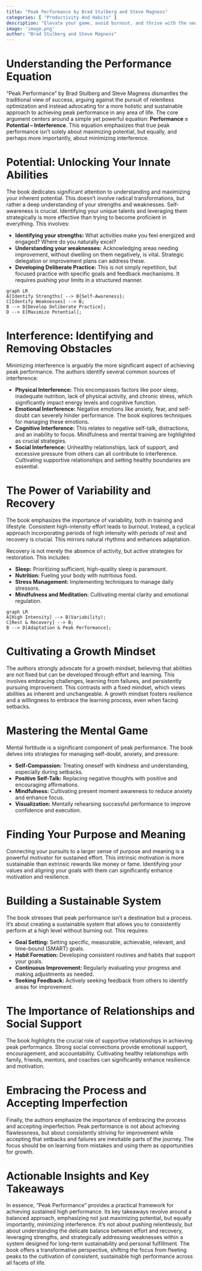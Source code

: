```yaml
---
title: "Peak Performance by Brad Stulberg and Steve Magness"
categories: [ "Productivity And Habits" ]
description: "Elevate your game, avoid burnout, and thrive with the new science of success"
image: 'image.png'
author: "Brad Stulberg and Steve Magness"
---
```

# Understanding the Performance Equation

"Peak Performance" by Brad Stulberg and Steve Magness dismantles the traditional view of success, arguing against the pursuit of relentless optimization and instead advocating for a more holistic and sustainable approach to achieving peak performance in any area of life.  The core argument centers around a simple yet powerful equation:  **Performance = Potential – Interference**. This equation emphasizes that true peak performance isn't solely about maximizing potential, but equally, and perhaps more importantly, about minimizing interference.


# Potential: Unlocking Your Innate Abilities

The book dedicates significant attention to understanding and maximizing your inherent potential.  This doesn't involve radical transformations, but rather a deep understanding of your strengths and weaknesses.  Self-awareness is crucial. Identifying your unique talents and leveraging them strategically is more effective than trying to become proficient in everything.  This involves:

* **Identifying your strengths:** What activities make you feel energized and engaged? Where do you naturally excel?
* **Understanding your weaknesses:** Acknowledging areas needing improvement, without dwelling on them negatively, is vital. Strategic delegation or improvement plans can address these.
* **Developing Deliberate Practice:** This is not simply repetition, but focused practice with specific goals and feedback mechanisms.  It requires pushing your limits in a structured manner.

```mermaid
graph LR
A[Identify Strengths] --> B{Self-Awareness};
C[Identify Weaknesses] --> B;
B --> D[Develop Deliberate Practice];
D --> E[Maximize Potential];
```


# Interference: Identifying and Removing Obstacles

Minimizing interference is arguably the more significant aspect of achieving peak performance.  The authors identify several common sources of interference:

* **Physical Interference:**  This encompasses factors like poor sleep, inadequate nutrition, lack of physical activity, and chronic stress, which significantly impact energy levels and cognitive function.
* **Emotional Interference:** Negative emotions like anxiety, fear, and self-doubt can severely hinder performance.  The book explores techniques for managing these emotions.
* **Cognitive Interference:** This relates to negative self-talk, distractions, and an inability to focus.  Mindfulness and mental training are highlighted as crucial strategies.
* **Social Interference:**  Unhealthy relationships, lack of support, and excessive pressure from others can all contribute to interference.  Cultivating supportive relationships and setting healthy boundaries are essential.


#  The Power of Variability and Recovery

The book emphasizes the importance of variability, both in training and lifestyle.  Consistent high-intensity effort leads to burnout.  Instead, a cyclical approach incorporating periods of high intensity with periods of rest and recovery is crucial.  This mirrors natural rhythms and enhances adaptation.

Recovery is not merely the absence of activity, but active strategies for restoration.  This includes:

* **Sleep:** Prioritizing sufficient, high-quality sleep is paramount.
* **Nutrition:**  Fueling your body with nutritious food.
* **Stress Management:**  Implementing techniques to manage daily stressors.
* **Mindfulness and Meditation:**  Cultivating mental clarity and emotional regulation.

```mermaid
graph LR
A[High Intensity] --> B(Variability);
C[Rest & Recovery] --> B;
B --> D[Adaptation & Peak Performance];
```


#  Cultivating a Growth Mindset

The authors strongly advocate for a growth mindset, believing that abilities are not fixed but can be developed through effort and learning.  This involves embracing challenges, learning from failures, and persistently pursuing improvement.  This contrasts with a fixed mindset, which views abilities as inherent and unchangeable.  A growth mindset fosters resilience and a willingness to embrace the learning process, even when facing setbacks.


# Mastering the Mental Game

Mental fortitude is a significant component of peak performance. The book delves into strategies for managing self-doubt, anxiety, and pressure:

* **Self-Compassion:** Treating oneself with kindness and understanding, especially during setbacks.
* **Positive Self-Talk:** Replacing negative thoughts with positive and encouraging affirmations.
* **Mindfulness:**  Cultivating present moment awareness to reduce anxiety and enhance focus.
* **Visualization:**  Mentally rehearsing successful performance to improve confidence and execution.


# Finding Your Purpose and Meaning

Connecting your pursuits to a larger sense of purpose and meaning is a powerful motivator for sustained effort.  This intrinsic motivation is more sustainable than extrinsic rewards like money or fame.  Identifying your values and aligning your goals with them can significantly enhance motivation and resilience.


# Building a Sustainable System

The book stresses that peak performance isn't a destination but a process.  It's about creating a sustainable system that allows you to consistently perform at a high level without burning out.  This requires:

* **Goal Setting:** Setting specific, measurable, achievable, relevant, and time-bound (SMART) goals.
* **Habit Formation:**  Developing consistent routines and habits that support your goals.
* **Continuous Improvement:**  Regularly evaluating your progress and making adjustments as needed.
* **Seeking Feedback:**  Actively seeking feedback from others to identify areas for improvement.


# The Importance of Relationships and Social Support

The book highlights the crucial role of supportive relationships in achieving peak performance.  Strong social connections provide emotional support, encouragement, and accountability.  Cultivating healthy relationships with family, friends, mentors, and coaches can significantly enhance resilience and motivation.


# Embracing the Process and Accepting Imperfection

Finally, the authors emphasize the importance of embracing the process and accepting imperfection.  Peak performance is not about achieving flawlessness, but about consistently striving for improvement while accepting that setbacks and failures are inevitable parts of the journey.  The focus should be on learning from mistakes and using them as opportunities for growth.


# Actionable Insights and Key Takeaways

In essence, "Peak Performance" provides a practical framework for achieving sustained high performance.  Its key takeaways revolve around a balanced approach, emphasizing not just maximizing potential, but equally importantly, minimizing interference. It's not about pushing relentlessly, but about understanding the delicate balance between effort and recovery, leveraging strengths, and strategically addressing weaknesses within a system designed for long-term sustainability and personal fulfillment.  The book offers a transformative perspective, shifting the focus from fleeting peaks to the cultivation of consistent, sustainable high performance across all facets of life.

